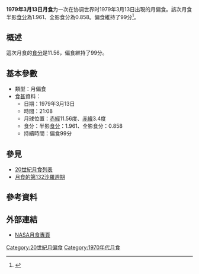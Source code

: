 {{Notability|time=2022-05-10T08:38:57+00:00}}
{{Infobox lunar eclipse
| date        = 1979年3月13日
| time        = 21:08
| nature     = 月偏食
| saros       = 132
| gamma           = 0.525
| magnitude      = 半影食分：1.961<br/>全影食分：0.858
| par_duration   = 99分
| tot_duration    = 
| chart               = Lunar eclipse chart close-1979Mar13.png
}}
'''1979年3月13日月食'''为一次在协调世界时1979年3月13日出現的月偏食。該次月食半影[[食分|食分]]為1.961、全影食分為0.858。偏食維持了99分<ref name="nasa_catalog_list">{{cite web|url=http://eclipse.gsfc.nasa.gov/LEcat/LE1901-2000.html|title=Lunar Eclipses: 1901 to 2000|language=en|publisher=[[NASA|NASA]]|archiveurl=https://web.archive.org/web/20080331031357/http://eclipse.gsfc.nasa.gov/LEcat/LE1901-2000.html|archivedate=2008-03-31|deadurl=yes|accessdate=2016-09-10}}</ref>。

== 概述 ==
這次月食的[[食分|食分]]是11.56，偏食維持了99分。

== 基本參數 ==
{{NoteUTC}}
* 類型：月偏食
*[[食甚|食甚]]資料：
** 日期：1979年3月13日
** 時間：21:08
** 月球位置：[[赤經|赤經]]11.56度、[[赤緯|赤緯]]3.4度
** 食分：半影[[食分|食分]]：1.961、全影食分：0.858
** 持續時間：偏食99分

== 參見 ==
{{portal box|天文學}}
* [[20世紀月食列表|20世紀月食列表]]
* [[月食的第132沙羅週期|月食的第132沙羅週期]]

== 參考資料 ==
{{reflist}}

== 外部連結 ==
* [http://eclipse.gsfc.nasa.gov/lunar.html NASA月食專頁]{{Wayback|url=http://eclipse.gsfc.nasa.gov/lunar.html |date=20181231235927 }}{{en icon}}
{{Lunar-eclipse-stub}}
{{月食}}

[[Category:20世紀月偏食|Category:20世紀月偏食]]
[[Category:1970年代月食|Category:1970年代月食]]